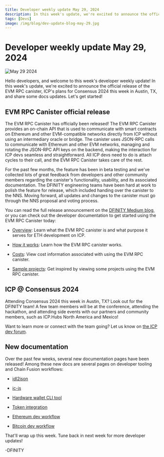 ```yaml
---
title: Developer weekly update May 29, 2024
description: In this week's update, we're excited to announce the official release of the EVM RPC canister, ICP's plans for Consensus 2024 this week in Austin, TX, and share some docs updates.
tags: [Devs]
image: /img/blog/dev-update-blog-may-29.jpg
---
```


# Developer weekly update May 29, 2024

![May 29 2024](../../static/img/blog/dev-update-blog-may-29.jpg)

Hello developers, and welcome to this week's developer weekly update! In this week's update, we're excited to announce the official release of the EVM RPC canister, ICP's plans for Consensus 2024 this week in Austin, TX, and share some docs updates. Let's get started!

## EVM RPC Canister official release

The EVM RPC Canister has officially been released! The EVM RPC Canister provides an on-chain API that is used to communicate with smart contracts on Ethereum and other EVM-compatible networks directly from ICP without using an intermediary oracle or bridge. The canister uses JSON-RPC calls to communicate with Ethereum and other EVM networks, managing and rotating the JSON-RPC API keys on the backend, making the interaction for ICP devs seamless and straightforward. All ICP devs need to do is attach cycles to their call, and the EVM RPC Canister takes care of the rest.

For the past few months, the feature has been in beta testing and we've collected lots of great feedback from developers and other community members regarding the canister's functionality, usability, and its associated documentation. The DFINITY engineering teams have been hard at work to polish the feature for release, which included handing over the canister to the NNS. Moving forward, all updates and changes to the canister must go through the NNS proposal and voting process.


You can read the full release announcement on the [DFINITY Medium blog](https://medium.com/dfinity/icp-ethereum-how-icps-evm-rpc-canister-connects-the-networks-b57909efecf6), or you can check out the developer documentation to get started using the EVM RPC Canister today:

- [Overview](/docs/current/developer-docs/multi-chain/ethereum/evm-rpc/overview): Learn what the EVM RPC canister is and what purpose it serves for ETH development on ICP.

- [How it works](/docs/current/developer-docs/multi-chain/ethereum/evm-rpc/how-it-works): Learn how the EVM RPC canister works.

- [Costs](/docs/current/developer-docs/multi-chain/ethereum/evm-rpc/costs): View cost information associated with using the EVM RPC canister.

- [Sample projects](/docs/current/developer-docs/multi-chain/ethereum/evm-rpc/samples): Get inspired by viewing some projects using the EVM RPC canister.


## ICP @ Consensus 2024

Attending Consensus 2024 this week in Austin, TX? Look out for the DFINITY team! A few team members will be at the conference, attending the hackathon, and attending side events with our partners and community members, such as ICP.Hubs North America and Mexico!

Want to learn more or connect with the team going? Let us know on [the ICP dev forum](https://forum.dfinity.org/t/icp-at-consensus-2024/31135).

## New documentation

Over the past few weeks, several new documentation pages have been released! Among these new docs are several pages on developer tooling and Chain Fusion workflows:

- [idl2json](/docs/current/developer-docs/developer-tools/cli-tools/idl2json)

- [ic-js](/docs/current/developer-docs/developer-tools/on-chain/ic-js)

- [Hardware wallet CLI tool](/docs/current/developer-docs/defi/asset-custody/hardware-wallet-cli)

- [Token integration](/docs/current/developer-docs/defi/token_integrations/)

- [Ethereum dev workflow](/docs/current/developer-docs/multi-chain/ethereum/using-eth/eth-dev-workflow)

- [Bitcoin dev workflow](/docs/current/developer-docs/multi-chain/bitcoin/using-btc/btc-dev-workflow)

That'll wrap up this week. Tune back in next week for more developer updates!

-DFINITY